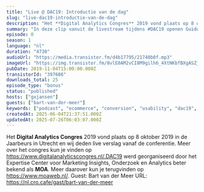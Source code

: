 ```yaml
---
title: "Live @ DAC19: Introductie van de dag"
slug: "live-dac19-introductie-van-de-dag"
description: "Het **Digital Analytics Congres** 2019 vond plaats op 8 oktober 2019 in de Jaarbeurs in Utrecht en wij deden live verslag vanaf de conferentie. Meer over het congres kun je vinden op https://www.digitalanalyticscongres.nl/.DAC19 werd georganiseerd door het Expertise Center voor Marketing Insights, Onderzoek en Analytics beter bekend als **MOA**. Meer daarover kun je terugvinden op https://www.moaweb.nl/. Guest: Bart van der Meer URL: https://nl.cro.cafe/gast/bart-van-der-meer"
summary: "In deze clip vanuit de livestream tijdens #DAC19 openen Guido en Bart de livestream met een overzicht van wat we kunnen verwachten van de conferentie."
episode: 0
season: 1
language: "nl"
duration: "4730"
audioUrl: "https://media.transistor.fm/d4b17795/21740b0f.mp3"
imageUrl: "https://img.transistor.fm/8vlE0AM2vCI8M9gilh6_4XtNKbfBXgASZjHbuFZDhAE/rs:fill:0:0:1/w:3000/h:3000/q:60/aHR0cHM6Ly9pbWct/dXBsb2FkLXByb2R1/Y3Rpb24udHJhbnNp/c3Rvci5mbS84MzQ1/MDUwNDU1MDNiZTQx/MThjZDI4ZTRkYTk5/NjI2Ni5qcGVn.webp"
pubDate: 2019-11-04T15:00:00.000Z
transistorId: "397686"
downloads_total: 25
episode_type: "bonus"
status: "published"
hosts: ["gxjansen"]
guests: ["bart-van-der-meer"]
keywords: ["podcast", "ecommerce", "conversion", "usability", "dac19", "moa", "livestream"]
createdAt: 2025-06-04T21:37:51.000Z
updatedAt: 2025-07-26T06:03:07.000Z
---
```


Het **Digital Analytics Congres** 2019 vond plaats op 8 oktober 2019 in de Jaarbeurs in Utrecht en wij deden live verslag vanaf de conferentie. Meer over het congres kun je vinden op https://www.digitalanalyticscongres.nl/.DAC19 werd georganiseerd door het Expertise Center voor Marketing Insights, Onderzoek en Analytics beter bekend als **MOA**. Meer daarover kun je terugvinden op https://www.moaweb.nl/. Guest: Bart van der Meer URL: https://nl.cro.cafe/gast/bart-van-der-meer
